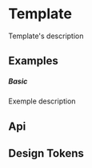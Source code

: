 
<Meta of={KitCardStories} />

# Template

Template's description

## Examples

##### Basic
Exemple description

<CustomCanvas content={Exemples.Basic} source={Sources.Basic} id="template-basic"/>

## Api

<Canvas of={Template.Api} />

<Controls of={Template.Api} />

## Design Tokens

<DesignTokens path="components.Template" tokens={fields?.components?.Template} />
